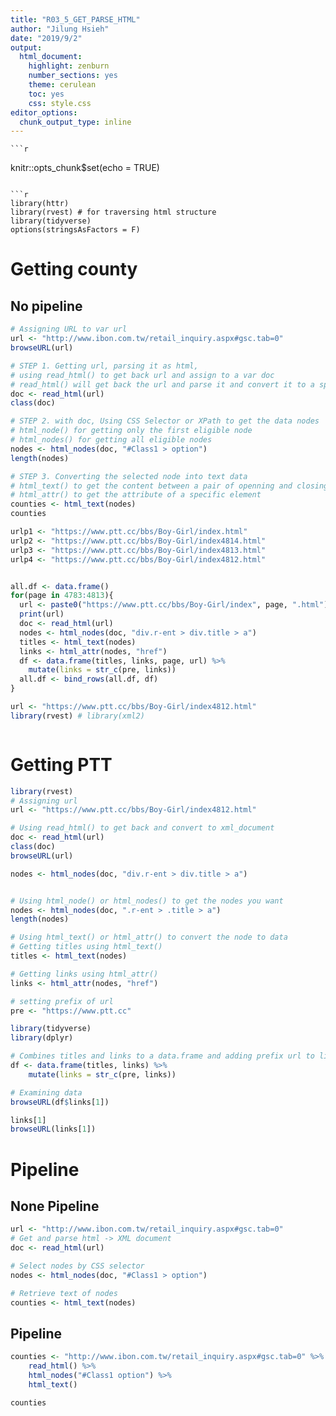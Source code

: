 ```yaml
---
title: "R03_5_GET_PARSE_HTML"
author: "Jilung Hsieh"
date: "2019/9/2"
output:
  html_document:
    highlight: zenburn
    number_sections: yes
    theme: cerulean
    toc: yes
    css: style.css
editor_options:
  chunk_output_type: inline
---
```

    
    ```r
knitr::opts_chunk$set(echo = TRUE)
```

```r
library(httr)
library(rvest) # for traversing html structure
library(tidyverse)
options(stringsAsFactors = F)
```


# Getting county

## No pipeline

```r
# Assigning URL to var url
url <- "http://www.ibon.com.tw/retail_inquiry.aspx#gsc.tab=0"
browseURL(url)

# STEP 1. Getting url, parsing it as html, 
# using read_html() to get back url and assign to a var doc
# read_html() will get back the url and parse it and convert it to a specific datatype, named html_document.
doc <- read_html(url)
class(doc)

# STEP 2. with doc, Using CSS Selector or XPath to get the data nodes
# html_node() for getting only the first eligible node
# html_nodes() for getting all eligible nodes
nodes <- html_nodes(doc, "#Class1 > option")
length(nodes)

# STEP 3. Converting the selected node into text data
# html_text() to get the content between a pair of openning and closing tags
# html_attr() to get the attribute of a specific element
counties <- html_text(nodes)
counties

```


```r
urlp1 <- "https://www.ptt.cc/bbs/Boy-Girl/index.html"
urlp2 <- "https://www.ptt.cc/bbs/Boy-Girl/index4814.html"
urlp3 <- "https://www.ptt.cc/bbs/Boy-Girl/index4813.html"
urlp4 <- "https://www.ptt.cc/bbs/Boy-Girl/index4812.html"


all.df <- data.frame()
for(page in 4783:4813){
  url <- paste0("https://www.ptt.cc/bbs/Boy-Girl/index", page, ".html")
  print(url)
  doc <- read_html(url)
  nodes <- html_nodes(doc, "div.r-ent > div.title > a")
  titles <- html_text(nodes)
  links <- html_attr(nodes, "href")
  df <- data.frame(titles, links, page, url) %>%
    mutate(links = str_c(pre, links))
  all.df <- bind_rows(all.df, df)
}

url <- "https://www.ptt.cc/bbs/Boy-Girl/index4812.html"
library(rvest) # library(xml2)



```





# Getting PTT
```r
library(rvest)
# Assigning url
url <- "https://www.ptt.cc/bbs/Boy-Girl/index4812.html"

# Using read_html() to get back and convert to xml_document
doc <- read_html(url)
class(doc)
browseURL(url)

nodes <- html_nodes(doc, "div.r-ent > div.title > a")


# Using html_node() or html_nodes() to get the nodes you want
nodes <- html_nodes(doc, ".r-ent > .title > a")
length(nodes)

# Using html_text() or html_attr() to convert the node to data
# Getting titles using html_text()
titles <- html_text(nodes)

# Getting links using html_attr()
links <- html_attr(nodes, "href")

# setting prefix of url
pre <- "https://www.ptt.cc"

library(tidyverse)
library(dplyr)

# Combines titles and links to a data.frame and adding prefix url to links
df <- data.frame(titles, links) %>%
    mutate(links = str_c(pre, links))

# Examining data
browseURL(df$links[1])

links[1]
browseURL(links[1])
```


# Pipeline

## None Pipeline
```r
url <- "http://www.ibon.com.tw/retail_inquiry.aspx#gsc.tab=0"
# Get and parse html -> XML document
doc <- read_html(url)

# Select nodes by CSS selector
nodes <- html_nodes(doc, "#Class1 > option")

# Retrieve text of nodes
counties <- html_text(nodes)
```



## Pipeline
```r

counties <- "http://www.ibon.com.tw/retail_inquiry.aspx#gsc.tab=0" %>%
    read_html() %>%
    html_nodes("#Class1 option") %>%
    html_text()

counties
```
